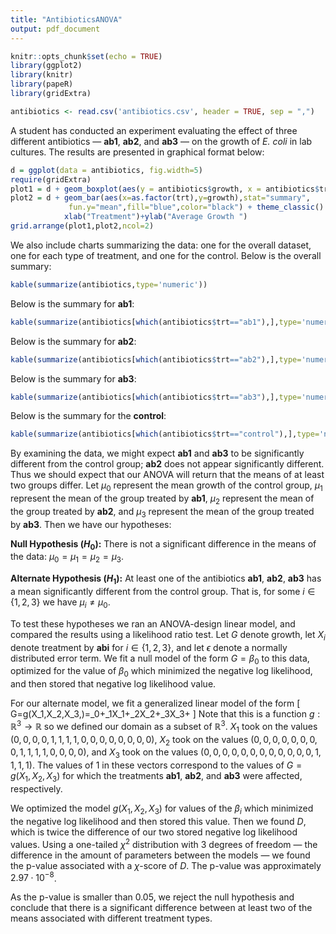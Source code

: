 ---
title: "AntibioticsANOVA"
output: pdf_document
---

```{r setup, include=FALSE}
knitr::opts_chunk$set(echo = TRUE)
library(ggplot2)
library(knitr)
library(papeR)
library(gridExtra)
```

```{r readin,echo=FALSE}
antibiotics <- read.csv('antibiotics.csv', header = TRUE, sep = ",")
```

A student has conducted an experiment evaluating the effect of three different antibiotics --- **ab1**, **ab2**, and **ab3** --- on the growth of *E. coli* in lab cultures.  The results are presented in graphical format below:

```{r plot 2, echo=FALSE}
d = ggplot(data = antibiotics, fig.width=5)
require(gridExtra)
plot1 = d + geom_boxplot(aes(y = antibiotics$growth, x = antibiotics$trt),fill="blue") + xlab("Treatment") + ylab("Average Growth ")
plot2 = d + geom_bar(aes(x=as.factor(trt),y=growth),stat="summary",
             fun.y="mean",fill="blue",color="black") + theme_classic() +
            xlab("Treatment")+ylab("Average Growth ")
grid.arrange(plot1,plot2,ncol=2)
```



We also include charts summarizing the data: one for the overall dataset, one for each type of treatment, and one for the control.  Below is the overall summary:

```{r antisummary,echo=FALSE}
kable(summarize(antibiotics,type='numeric'))
```

Below is the summary for **ab1**:

```{r ab1 summary, echo=FALSE}
kable(summarize(antibiotics[which(antibiotics$trt=="ab1"),],type='numeric'))
```

Below is the summary for **ab2**:

```{r ab2 summary, echo=FALSE}
kable(summarize(antibiotics[which(antibiotics$trt=="ab2"),],type='numeric'))
```

Below is the summary for **ab3**:

```{r ab3 summary, echo=FALSE}
kable(summarize(antibiotics[which(antibiotics$trt=="ab3"),],type='numeric'))
```

Below is the summary for the **control**:

```{r control summary, echo=FALSE, results='asis'}
kable(summarize(antibiotics[which(antibiotics$trt=="control"),],type='numeric'))
```

By examining the data, we might expect **ab1** and **ab3** to be significantly different from the control group; **ab2** does not appear significantly different.  Thus we should expect that our ANOVA will return that the means of at least two groups differ.  Let $\mu_0$ represent the mean growth of the control group, $\mu_1$ represent the mean of the group treated by **ab1**, $\mu_2$ represent the mean of the group treated by **ab2**, and $\mu_3$ represent the mean of the group treated by **ab3**.  Then we have our hypotheses:

**Null Hypothesis $(H_0)$:**  There is not a significant difference in the means of the data: $\mu_0=\mu_1=\mu_2=\mu_3$.

**Alternate Hypothesis $(H_1)$:**  At least one of the antibiotics **ab1**, **ab2**, **ab3** has a mean significantly different from the control group.  That is, for some $i\in\{1,2,3\}$ we have $\mu_i\neq\mu_0$.  

To test these hypotheses we ran an ANOVA-design linear model, and compared the results using a likelihood ratio test. Let $G$ denote growth, let $X_i$ denote treatment by **abi** for $i\in\{1,2,3\}$, and let $\epsilon$ denote a normally distributed error term.  We fit a null model of the form $G=\beta_0$ to this data, optimized for the value of $\beta_0$ which minimized the negative log likelihood, and then stored that negative log likelihood value.

For our alternate model, we fit a generalized linear model of the form
\[
G=g(X_1,X_2,X_3,)=\beta_0+\beta_1\cdot X_1+\beta_2\cdot X_2+\beta_3\cdot X_3+\epsilon
\]
Note that this is a function $g:\mathbb{R}^3\rightarrow\mathbb{R}$ so we defined our domain as a subset of $\mathbb{R}^3$.  $X_1$ took on the values $(0,0,0,0,1,1,1,1,0,0,0,0,0,0,0,0)$, $X_2$ took on the values $(0,0,0,0,0,0,0,0,1,1,1,1,0,0,0,0)$, and $X_3$ took on the values $(0,0,0,0,0,0,0,0,0,0,0,0,1,1,1,1)$.  The values of $1$ in these vectors correspond to the values of $G=g(X_1,X_2,X_3)$ for which the treatments **ab1**, **ab2**, and **ab3** were affected, respectively.

We optimized the model $g(X_1,X_2,X_3)$ for values of the $\beta_i$ which minimized the negative log likelihood and then stored this value.  Then we found $D$, which is twice the difference of our two stored negative log likelihood values.  Using a one-tailed $\chi^2$ distribution with $3$ degrees of freedom --- the difference in the amount of parameters between the models --- we found the p-value associated with a $\chi$-score of $D$.  The p-value was approximately $2.97\cdot10^{-8}$.

As the p-value is smaller than $0.05$, we reject the null hypothesis and conclude that there is a significant difference between at least two of the means associated with different treatment types.  
